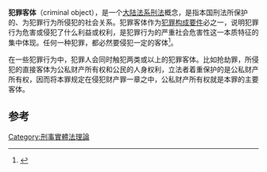 {{legal}}
{{大陸法系刑法}}
'''犯罪客体'''（criminal object），是一个[[大陆法系|大陆法系]][[刑法|刑法]]概念，是指本国刑法所保护的、为犯罪行为所侵犯的社会关系。犯罪客体作为[[犯罪构成要件|犯罪构成要件]]必之一，说明犯罪行为危害或侵犯了什么利益或权利，是犯罪行为的严重社会危害性这一本质特征的集中体现。任何一种犯罪，都必然要侵犯一定的客体<ref>{{cite news|author=彭文华|title=犯罪客体：曲解、质疑与理性解读 ——兼论正当事由的体系性定位|url=http://www.cssn.cn/fx/fx_xfx_984/201406/t20140623_1223031.shtml|accessdate=2014-11-24|newspaper=《法律科学》2014年第1期|archive-date=2017-08-07|archive-url=https://web.archive.org/web/20170807112653/http://www.cssn.cn/fx/fx_xfx_984/201406/t20140623_1223031.shtml|dead-url=no}}</ref>。

在一些犯罪行为中，犯罪人会同时触犯两类或以上的犯罪客体。比如抢劫罪，所侵犯的直接客体为公私财产所有权和公民的人身权利，立法者着重保护的是公私财产所有权，因而将本罪规定在侵犯财产罪一章之中，公私财产所有权就是本罪的主要客体。

==参考==
{{reflist}}
{{Crime-stub}}

[[Category:刑事實體法理論|Category:刑事實體法理論]]